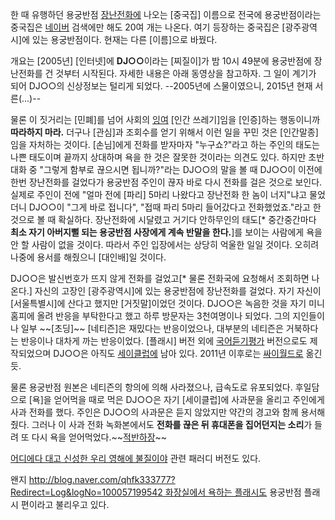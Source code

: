 한 때 유행하던 용궁반점 [[장난전화]]에 나오는 [중국집] 이름으로 전국에 용궁반점이라는 중국집은 [[네이버]] 검색에만 해도 20여 개는 나온다. 여기 등장하는 중국집은 [광주광역시]에 있는 용궁반점이다. 현재는 다른 [이름]으로 바꿨다.

개요는 [2005년] [인터넷]에 '''DJ○○'''이라는 [찌질이]가 밤 10시 49분에 용궁반점에 장난전화를 건 것부터 시작된다. 자세한 내용은 아래 동영상을 참고하자. 그 일이 계기가 되어 DJ○○의 신상정보는 털리게 되었다. --2005년에 스물이였으니, 2015년 현재 서른(...)-- 

물론 이 짓거리는 [민폐]를 넘어 사회의 [[잉여]] [인간 쓰레기]임을 [인증]하는 행동이니까 '''따라하지 마라.''' 더구나 [관심]과 조회수를 얻기 위해서 이런 일을 꾸민 것은 [인간말종]임을 자처하는 것이다. 
[손님]에게 전화를 받자마자 "누구쇼?"라고 하는 주인의 태도는 나쁜 태도이며 끝까지 상대하며 욕을 한 것은 잘못한 것이라는 의견도 있다. 하지만 초반 대화 중 "그렇게 함부로 끊으시면 됩니까?"라는 DJ○○의 말을 볼 때 DJ○○이 이전에 한번 장난전화를 걸었다가 용궁반점 주인이 끊자 바로 다시 전화를 걸은 것으로 보인다. 실제로 주인이 전에 "얼마 전에 [파리] 5마리 나왔다고 장난전화 한 놈이 너지"냐고 물었더니 DJ○○이 "그게 바로 접니다", "접때 파리 5마리 들어갔다고 전화했었죠."라고 한 것으로 볼 때 확실하다. 장난전화에 시달렸고 거기다 안하무인의 태도[* 중간중간마다 '''최소 자기 아버지뻘 되는 용궁반점 사장에게 계속 반말을 한다.''']를 보이는 사람에게 욕을 안 할 사람이 없을 것이다. 따라서 주인 입장에서는 상당히 억울한 일일 것이다. 오히려 나중에 용서를 해줬으니 [대인배]일 것이다.
{{{#!html
<object classid='clsid:d27cdb6e-ae6d-11cf-96b8-444553540000' codebase='http://download.macromedia.com/pub/shockwave/cabs/flash/swflash.cab#version=9,0,0,0'  id='NFPlayer62062' width='500' height='408'><param name='movie' value='http://serviceapi.nmv.naver.com/flash/NFPlayer.swf?vid=38E06D2FA9F6B1EA26A4BBC72B7A66561CB9&outKey=V129fde24ecf058d211af29a495fba5602d675b91a85887f16c9a29a495fba5602d67' /><param name='wmode' value='transparent' /><param name='allowScriptAccess' value='always' /><param name='allowFullScreen' value='true' /><embed src='http://serviceapi.nmv.naver.com/flash/NFPlayer.swf?vid=38E06D2FA9F6B1EA26A4BBC72B7A66561CB9&outKey=V129fde24ecf058d211af29a495fba5602d675b91a85887f16c9a29a495fba5602d67' wmode='transparent' width='500' height='408' allowScriptAccess='always' name='NFPlayer62062' id='NFPlayer62062' allowFullScreen='true' type='application/x-shockwave-flash' /></object>
}}}

DJ○○은 발신번호가 뜨지 않게 전화를 걸었고[* 물론 전화국에 요청해서 조회하면 나온다.] 자신의 고장인 [광주광역시]에 있는 용궁반점에 장난전화를 걸었다. 자기 자신이 [서울특별시]에 산다고 했지만 [거짓말]이었던 것이다. DJ○○은 녹음한 것을 자기 미니홈피에 올려 반응을 부탁한다고 했고 하루 방문자는 3천여명이나 되었다. 그의 지인들이나 일부 ~~[초딩]~~ [네티즌]은 재밌다는 반응이었으나, 대부분의 네티즌은 거북하다는 반응이나 대차게 까는 반응이었다. [플래시] 버전 외에 [[국어듣기평가]] 버전으로도 제작되었으며 DJ○○은 아직도 [[세이클럽]]에 남아 있다. 2011년 이후로는 [[싸이월드]]로 옮긴 듯.

물론 용궁반점 원본은 네티즌의 항의에 의해 사라졌으나, 급속도로 유포되었다. 후일담으로 [욕]을 얻어먹을 때로 먹은 DJ○○은 자기 [세이클럽]에 사과문을 올리고 주인에게 사과 전화를 했다. 주인은 DJ○○의 사과문은 듣지 않았지만 약간의 경고와 함께 용서해줬다. 그러나 이 사과 전화 녹화본에서도 '''전화를 끊은 뒤 휴대폰을 집어던지는 소리'''가 들려 또 다시 욕을 얻어먹었다.~~[[적반하장]]~~

[[어디에다 대고 신성한 우리 영해에 불질이야]] 관련 패러디 버전도 있다.

왠지 [[http://blog.naver.com/qhfk333777?Redirect=Log&logNo=100057199542 화장실에서 욕하는 플래시]]도 용궁반점 플래시 편이라고 불리우고 있다.
